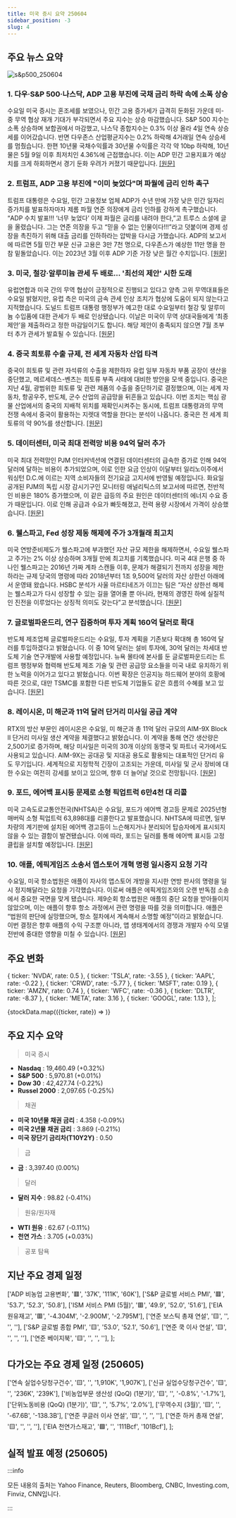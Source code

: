 ```yaml
---
title: 미국 증시 요약 250604
sidebar_position: -3
slug: 4
---
```


## 주요 뉴스 요약

![s&p500_250604](/map/250604.png)

### 1. **다우·S&P 500·나스닥, ADP 고용 부진에 국채 금리 하락 속에 소폭 상승**

수요일 미국 증시는 혼조세를 보였으나, 민간 고용 증가세가 급격히 둔화된 가운데 미-중 무역 협상 재개 기대가 부각되면서 주요 지수는 상승 마감했습니다. S&P 500 지수는 소폭 상승하며 보합권에서 마감했고, 나스닥 종합지수는 0.3% 이상 올라 4일 연속 상승세를 이어갔습니다. 반면 다우존스 산업평균지수는 0.2% 하락해 4거래일 연속 상승세를 멈췄습니다. 한편 10년물 국채수익률과 30년물 수익률은 각각 약 10bp 하락해, 10년물은 5월 9일 이후 최저치인 4.36%에 근접했습니다. 이는 ADP 민간 고용지표가 예상치를 크게 하회하면서 경기 둔화 우려가 커졌기 때문입니다. [[원문]](https://finance.yahoo.com/news/live/stock-market-today-dow-sp-500-nasdaq-hum-along-as-treasury-yields-sink-after-weak-adp-jobs-data-233247067.html)

### 2. **트럼프, ADP 고용 부진에 "이미 늦었다"며 파월에 금리 인하 촉구**

트럼프 대통령은 수요일, 민간 고용정보 업체 ADP가 수년 만에 가장 낮은 민간 일자리 증가치를 발표하자마자 제롬 파월 연준 의장에게 금리 인하를 강하게 촉구했습니다. “ADP 수치 발표!!! ‘너무 늦었다’ 이제 파월은 금리를 내려야 한다,”고 트루스 소셜에 글을 올렸습니다. 그는 연준 의장을 두고 “믿을 수 없는 인물이다!!!”라고 덧붙이며 경제 성장을 촉진하기 위해 대출 금리를 인하하라는 압박을 다시금 가했습니다. ADP의 보고서에 따르면 5월 민간 부문 신규 고용은 3만 7천 명으로, 다우존스가 예상한 11만 명을 한참 밑돌았습니다. 이는 2023년 3월 이후 ADP 기준 가장 낮은 월간 수치입니다. [[원문]](https://www.cnbc.com/2025/06/04/trump-powell-adp-jobs.html)

### 3. **미국, 철강·알루미늄 관세 두 배로... '최선의 제안' 시한 도래**

유럽연합과 미국 간의 무역 협상이 긍정적으로 진행되고 있다고 양측 고위 무역대표들은 수요일 밝혔지만, 유럽 측은 미국의 금속 관세 인상 조치가 협상에 도움이 되지 않는다고 지적했습니다. 도널드 트럼프 대통령 행정부가 예고한 대로 수요일부터 철강 및 알루미늄 수입품에 대한 관세가 두 배로 인상됐습니다. 이날은 미국이 무역 상대국들에게 ‘최종 제안’을 제출하라고 정한 마감일이기도 합니다. 해당 제안이 충족되지 않으면 7월 초부터 추가 관세가 발효될 수 있습니다. [[원문]](https://www.reuters.com/world/americas/higher-metals-tariffs-kick-deadline-best-offers-arrives-2025-06-04/)

### 4. **중국 희토류 수출 규제, 전 세계 자동차 산업 타격**

중국이 희토류 및 관련 자석류의 수출을 제한하자 유럽 일부 자동차 부품 공장이 생산을 중단했고, 메르세데스-벤츠는 희토류 부족 사태에 대비한 방안을 모색 중입니다. 중국은 지난 4월, 광범위한 희토류 및 관련 제품의 수출을 중단하기로 결정했으며, 이는 세계 자동차, 항공우주, 반도체, 군수 산업의 공급망을 뒤흔들고 있습니다. 이번 조치는 핵심 광물 산업에서의 중국의 지배적 위치를 재확인시켜주는 동시에, 트럼프 대통령과의 무역 전쟁 속에서 중국이 활용하는 지렛대 역할을 한다는 분석이 나옵니다. 중국은 전 세계 희토류의 약 90%를 생산합니다. [[원문]](https://www.reuters.com/business/autos-transportation/some-european-auto-supplier-plants-shut-down-after-chinas-rare-earth-curbs-2025-06-04/)

### 5. **데이터센터, 미국 최대 전력망 비용 94억 달러 추가**

미국 최대 전력망인 PJM 인터커넥션에 연결된 데이터센터의 급속한 증가로 인해 94억 달러에 달하는 비용이 추가되었으며, 이로 인한 요금 인상이 이달부터 일리노이주에서 워싱턴 D.C.에 이르는 지역 소비자들의 전기요금 고지서에 반영될 예정입니다. 화요일 공개된 PJM의 독립 시장 감시기구인 모니터링 애널리틱스의 보고서에 따르면, 전반적인 비용은 180% 증가했으며, 이 같은 급등의 주요 원인은 데이터센터의 에너지 수요 증가 때문입니다. 이로 인해 공급과 수요가 빠듯해졌고, 전력 용량 시장에서 가격이 상승했습니다. [[원문]](https://finance.yahoo.com/news/data-centers-added-9-4-215422292.html)

### 6. **웰스파고, Fed 성장 제동 해제에 주가 3개월래 최고치**

미국 연방준비제도가 웰스파고에 부과했던 자산 규모 제한을 해제하면서, 수요일 웰스파고 주가는 2% 이상 상승하며 3개월 만에 최고치를 기록했습니다. 미국 4대 은행 중 하나인 웰스파고는 2016년 가짜 계좌 스캔들 이후, 문제가 해결되기 전까지 성장을 제한하라는 규제 당국의 명령에 따라 2018년부터 1조 9,500억 달러의 자산 상한선 아래에서 운영돼 왔습니다. HSBC 분석가 사울 마르티네즈가 이끄는 팀은 “자산 상한선 해제는 웰스파고가 다시 성장할 수 있는 길을 열어줄 뿐 아니라, 현재의 경영진 하에 실질적인 진전을 이루었다는 상징적 의미도 갖는다”고 분석했습니다. [[원문]](https://www.reuters.com/business/finance/wells-fargo-shares-rise-after-fed-ends-growth-freeze-2025-06-04/)

### 7. **글로벌파운드리, 연구 집중하며 투자 계획 160억 달러로 확대**

반도체 제조업체 글로벌파운드리는 수요일, 투자 계획을 기존보다 확대해 총 160억 달러를 투입하겠다고 밝혔습니다. 이 중 10억 달러는 설비 투자에, 30억 달러는 차세대 반도체 기술 연구개발에 사용할 예정입니다. 뉴욕 몰타에 본사를 둔 글로벌파운드리는 트럼프 행정부와 협력해 반도체 제조 기술 및 관련 공급망 요소들을 미국 내로 유치하기 위한 노력을 이어가고 있다고 밝혔습니다. 이번 확장은 인공지능 하드웨어 분야의 호황에 따른 것으로, 대만 TSMC를 포함한 다른 반도체 기업들도 같은 흐름의 수혜를 보고 있습니다. [[원문]](https://www.reuters.com/world/asia-pacific/globalfoundries-boosts-investment-plans-16-billion-with-research-focus-2025-06-04/)

### 8. **레이시온, 미 해군과 11억 달러 단거리 미사일 공급 계약**

RTX의 방산 부문인 레이시온은 수요일, 미 해군과 총 11억 달러 규모의 AIM-9X Block II 단거리 미사일 생산 계약을 체결했다고 밝혔습니다. 이 계약을 통해 연간 생산량은 2,500기로 증가하며, 해당 미사일은 미국의 30개 이상의 동맹국 및 파트너 국가에서도 사용되고 있습니다. AIM-9X는 공대공 및 지대공 용도로 활용되는 대표적인 단거리 유도 무기입니다. 세계적으로 지정학적 긴장이 고조되는 가운데, 미사일 및 군사 장비에 대한 수요는 여전히 강세를 보이고 있으며, 향후 더 늘어날 것으로 전망됩니다. [[원문]](https://www.reuters.com/business/aerospace-defense/raytheon-secures-11-billion-us-navy-contract-more-short-range-missiles-2025-06-04/)

### 9. **포드, 에어백 표시등 문제로 소형 픽업트럭 6만4천 대 리콜**

미국 고속도로교통안전국(NHTSA)은 수요일, 포드가 에어백 경고등 문제로 2025년형 매버릭 소형 픽업트럭 63,898대를 리콜한다고 발표했습니다. NHTSA에 따르면, 일부 차량의 계기판에 설치된 에어백 경고등이 느슨해지거나 분리되어 탑승자에게 표시되지 않을 수 있는 결함이 발견됐습니다. 이에 따라, 포드는 딜러를 통해 에어백 표시등 고정 클립을 설치할 예정입니다. [[원문]](https://www.reuters.com/business/autos-transportation/ford-recalls-nearly-64000-compact-pickup-trucks-over-airbag-indicator-light-2025-06-04/)

### 10. **애플, 에픽게임즈 소송서 앱스토어 개혁 명령 일시중지 요청 기각**

수요일, 미국 항소법원은 애플이 자사의 앱스토어 개방을 지시한 연방 판사의 명령을 일시 정지해달라는 요청을 기각했습니다. 이로써 애플은 에픽게임즈와의 오랜 반독점 소송에서 중요한 국면을 맞게 됐습니다. 제9순회 항소법원은 애플의 중단 요청을 받아들이지 않았으며, 이는 애플이 향후 항소 과정에서 관련 명령을 따를 것을 의미합니다. 애플은 “법원의 판단에 실망했으며, 항소 절차에서 계속해서 소명할 예정”이라고 밝혔습니다. 이번 결정은 향후 애플의 수익 구조뿐 아니라, 앱 생태계에서의 경쟁과 개발자 수익 모델 전반에 중대한 영향을 미칠 수 있습니다. [[원문]](https://www.reuters.com/sustainability/boards-policy-regulation/apple-loses-bid-pause-app-store-reform-order-epic-games-case-2025-06-04/)

## 주요 변화

  { ticker: 'NVDA', rate: 0.5 },
  { ticker: 'TSLA', rate: -3.55 },
  { ticker: 'AAPL', rate: -0.22 },
  { ticker: 'CRWD', rate: -5.77 },
  { ticker: 'MSFT', rate: 0.19 },
  { ticker: 'AMZN', rate: 0.74 },
  { ticker: 'WFC', rate: -0.36 },
  { ticker: 'DLTR', rate: -8.37 },
  { ticker: 'META', rate: 3.16 },
  { ticker: 'GOOGL', rate: 1.13 },
];

{stockData.map(({ticker, rate}) => <StockCardMini key={ticker} ticker={ticker} rate={rate}></StockCardMini>)}

## 주요 지수 요약

> 미국 증시

- **Nasdaq** : 19,460.49 (+0.32%)
- **S&P 500** : 5,970.81 (+0.01%)
- **Dow 30** : 42,427.74 (-0.22%)
- **Russel 2000** : 2,097.65 (-0.25%)

> 채권

- **미국 10년물 채권 금리** : 4.358 (-0.09%)
- **미국 2년물 채권 금리** : 3.869 (-0.21%)
- **미국 장단기 금리차(T10Y2Y)** : 0.50

> 금

- **금** : 3,397.40 (0.00%)

> 달러

- **달러 지수** : 98.82 (-0.41%)

> 원유/원자재

- **WTI 원유** : 62.67 (-0.11%)
- **천연 가스** : 3.705 (+0.03%)

> 공포 탐욕

<FearAndGreed fearAndGreedIndex={54} vix={17.61} vixRate={-0.45} />

## 지난 주요 경제 일정

  ['ADP 비농업 고용변화', '🟥', '37K', '111K', '60K'],
  ['S&P 글로벌 서비스 PMI', '🟥', '53.7', '52.3', '50.8'],
  ['ISM 서비스 PMI (5월)', '🟥', '49.9', '52.0', '51.6'],
  ['EIA 원유재고', '🟥', '-4.304M', '-2.900M', '-2.795M'],
  ['연준 보스틱 총재 연설', '🟨', '', '', ''],
  ['S&P 글로벌 종합 PMI', '🟨', '53.0', '52.1', '50.6'],
  ['연준 쿡 이사 연설', '🟨', '', '', ''],
  ['연준 베이지북', '🟨', '', '', ''],
];

<EconomicCalendar data={eventsData} />

## 다가오는 주요 경제 일정 (250605)

  ['연속 실업수당청구건수', '🟨', '', '1,910K', '1,907K'],
  ['신규 실업수당청구건수', '🟨', '', '236K', '239K'],
  ['비농업부문 생산성 (QoQ) (1분기)', '🟨', '', '-0.8%', '-1.7%'],
  ['단위노동비용 (QoQ) (1분기)', '🟨', '', '5.7%', '2.0%'],
  ['무역수지 (3월)', '🟨', '', '-67.6B', '-138.3B'],
  ['연준 쿠글러 이사 연설', '🟨', '', '', ''],
  ['연준 하커 총재 연설', '🟨', '', '', ''],
  ['EIA 천연가스재고', '🟩', '', '111Bcf', '101Bcf'],
];

<EconomicCalendar data={nextEventsData} />

## 실적 발표 예정 (250605)



<EarningsBoard stocksBMO={stocksBMO} stocksAMC={stocksAMC} />

:::info

모든 내용의 출처는 Yahoo Finance, Reuters, Bloomberg, CNBC, Investing.com, Finviz, CNN입니다.

:::
